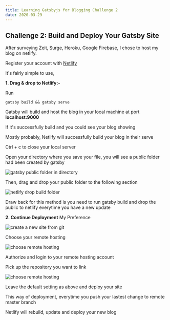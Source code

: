 ```yaml
---
title: Learning Gatsbyjs for Blogging Challenge 2
date: 2020-03-29
---
```


## Challenge 2: Build and Deploy Your Gatsby Site

After surveying Zeit, Surge, Heroku, Google Firebase, I chose to host my blog on netlify.

Register your account with <a href="https://www.netlify.com/" target="_blank" rel="noreferrer noopener">Netlify</a>

It's fairly simple to use,

**1. Drag & drop to Netlify:-**

Run

```terminal
gatsby build && gatsby serve
```

Gatsby will build and host the blog in your local machine at port **localhost:9000**

If it's successfully build and you could see your blog showing

Mostly probably, Netlify will successfully build your blog in their serve

Ctrl + c to close your local server

Open your directory where you save your file, you will see a public folder had been created by gatsby

![gatsby public folder in directory](../assets/gatsbyjs-public-folder.png)

Then, drag and drop your public folder to the following section

![netlify drop build folder](../assets/netlify-deployment-1.png)

Draw back for this method is you need to run gatsby build and drop the public to netlify everytime you have a new update

**2. Continue Deployment** My Preference

![create a new site from git](../assets/netlify-deployment-2.png)

Choose your remote hosting

![choose remote hosting](../assets/netlify-deployment-3.png)

Authorize and login to your remote hosting account

Pick up the repository you want to link

![choose remote hosting](../assets/netlify-deployment-4.png)

Leave the default setting as above and deploy your site

This way of deployment, everytime you push your lastest change to remote master branch

Netlify will rebuild, update and deploy your new blog
